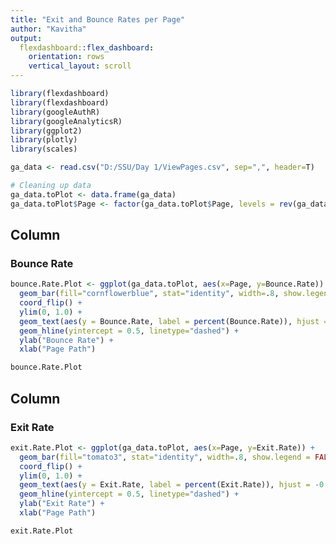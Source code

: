 ---
title: "Exit and Bounce Rates per Page"
author: "Kavitha"
output:
  flexdashboard::flex_dashboard:
    orientation: rows
    vertical_layout: scroll
---

```{r setup, include=FALSE}
library(flexdashboard)
library(flexdashboard)
library(googleAuthR)
library(googleAnalyticsR)
library(ggplot2)
library(plotly)
library(scales)
```

```{r, include=FALSE}
ga_data <- read.csv("D:/SSU/Day 1/ViewPages.csv", sep=",", header=T)

# Cleaning up data
ga_data.toPlot <- data.frame(ga_data)
ga_data.toPlot$Page <- factor(ga_data.toPlot$Page, levels = rev(ga_data.toPlot$Page))

```

Column {data-width=600}
-----------------------------------------------------------------------


### Bounce Rate

```{r}
bounce.Rate.Plot <- ggplot(ga_data.toPlot, aes(x=Page, y=Bounce.Rate)) +
  geom_bar(fill="cornflowerblue", stat="identity", width=.8, show.legend = FALSE) +
  coord_flip() +
  ylim(0, 1.0) + 
  geom_text(aes(y = Bounce.Rate, label = percent(Bounce.Rate)), hjust = -0.1) +
  geom_hline(yintercept = 0.5, linetype="dashed") + 
  ylab("Bounce Rate") + 
  xlab("Page Path")

bounce.Rate.Plot


```

Column {data-width=600}
-----------------------------------------------------------------------


### Exit Rate

```{r}
exit.Rate.Plot <- ggplot(ga_data.toPlot, aes(x=Page, y=Exit.Rate)) +
  geom_bar(fill="tomato3", stat="identity", width=.8, show.legend = FALSE) + 
  coord_flip() + 
  ylim(0, 1.0) +
  geom_text(aes(y = Exit.Rate, label = percent(Exit.Rate)), hjust = -0.1) +
  geom_hline(yintercept = 0.5, linetype="dashed") + 
  ylab("Exit Rate") + 
  xlab("Page Path")

exit.Rate.Plot


```

